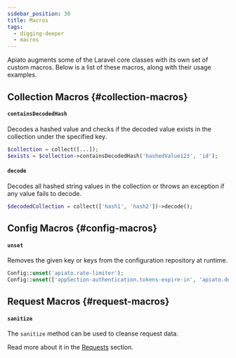 ```yaml
---
sidebar_position: 30
title: Macros
tags:
  - digging-deeper
  - macros
---
```


Apiato augments some of the Laravel core classes with its own set of custom macros.
Below is a list of these macros, along with their usage examples.

## Collection Macros {#collection-macros}

#### `containsDecodedHash`
Decodes a hashed value and checks if the decoded value exists in the collection under the specified key.

```php
$collection = collect([...]);
$exists = $collection->containsDecodedHash('hashedValue123', 'id');
```

#### `decode`
Decodes all hashed string values in the collection or throws an exception if any value fails to decode.

```php
$decodedCollection = collect(['hash1', 'hash2'])->decode();
```

## Config Macros {#config-macros}

#### `unset`
Removes the given key or keys from the configuration repository at runtime.

```php
Config::unset('apiato.rate-limiter');
Config::unset(['appSection-authentication.tokens-expire-in', 'apiato.defaults.app']);
```

## Request Macros {#request-macros}

#### `sanitize`
The `sanitize` method can be used to cleanse request data.

Read more about it in the [Requests](../components/main-components/requests.md#sanitizing-input) section.
